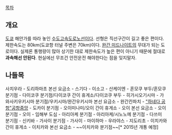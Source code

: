 [[목차]]
== 개요 ==
[[도쿄]] 해안가를 따라 놓인 [[수도고속도로]]노선이다.
선형은 직선구간이 길고 좋은 편이다. 제한속도는 80km(도쿄항 터널 주변은 70km)이다.
[[완간 미드나이트]]의 무대가 되는 도로이다. 실제론 통행량이 많아 상기한 대로 제한속도가 높은 편이 아니기 때문에 절대로 '''과속해선 안된다'''. 현실에선 무조건 안전운전 해야한다는 점을 잊지말자.
== 나들목 ==
사치우라 - 도리하마초 본선 요금소 - 스기다 - 이소고 - 산케이엔 - 혼모쿠 부두/혼모쿠 분기점 - 다이코쿠 분기점/다이코쿠 간이 휴게소/다이코쿠 부두 - 히가시오기시마 - 가와사키우키시마 분기점/우키시마/완간우키시마 본선 요금소 - 완간칸파치 - [["하네다 공항"공항]]중앙 - 도카이 분기점 - 오이미나미/오이 간이 휴게소 - 오이 본선 요금소 - 오이 분기점 - 오이 - 임해부 도심 - 아리아케 분기점 - 아리아케/시노노메 분기점 - 다쓰미 분기점 - 신키바 - 가사이 분기점 - 가사이 - 마이하마 - 우라야스 - 지도리초 - 이치카와 간이 휴게소 - 이치카와 본선 요금소 - ~~이치카와 분기점~~[* 2015년 개통 예정]
